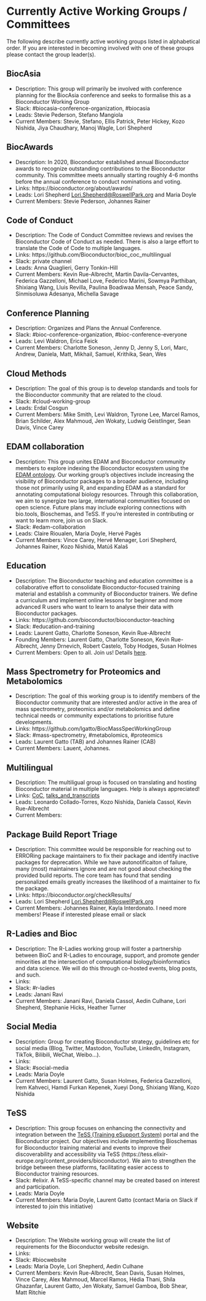 # Currently Active Working Groups / Committees 

The following describe currently active working groups listed in alphabetical
order. If you are interested in becoming involved with one of these groups
please contact the group leader(s).


## BiocAsia

- Description: This group will primarily be involved with conference planning for the BiocAsia conference and seeks to formalise this as a Bioconductor Working Group
- Slack: #biocasia-conference-organization, #biocasia
- Leads: Stevie Pederson, Stefano Mangiola
- Current Members: Stevie, Stefano, Ellis Patrick, Peter Hickey, Kozo Nishida, Jiya Chaudhary, Manoj Wagle, Lori Shepherd

## BiocAwards

- Description: In 2020, Bioconductor established annual Bioconductor awards to
recognize outstanding contributions to the Bioconductor community. This
committee meets annually starting roughly 4-6 months before the annual
conference to conduct nominations and voting. 
- Links: https://bioconductor.org/about/awards/
- Leads: Lori Shepherd <Lori.Shepherd@RoswellPark.org> and Maria Doyle
- Current Members: Stevie Pederson, Johannes Rainer

## Code of Conduct

- Description: The Code of Conduct Committee reviews and revises the
  Bioconductor Code of Conduct as needed. There is also a large effort to
  translate the Code of Code to multiple languages.
- Links: https://github.com/Bioconductor/bioc_coc_multilingual
- Slack: private channel
- Leads: Anna Quaglieri, Gerry Tonkin-Hill
- Current Members: Kevin Rue-Albrecht, Martin Davila-Cervantes, Federica
  Gazzelloni, Michael Love, Federico Marini, Sowmya Parthiban, Shixiang Wang,
  Lluis Revilla, Paulina Boadiwaa Mensah, Peace Sandy, Sinmisoluwa Adesanya,
  Michella Savage

## Conference Planning

- Description: Organizes and Plans the Annual Conference.
- Slack: #bioc-conference-organization, #bioc-conference-everyone
- Leads: Levi Waldron, Erica Feick
- Current Members: Charlotte Soneson, Jenny D, Jenny S, Lori, Marc, Andrew, Daniela, Matt, Mikhail, Samuel, Krithika, Sean, Wes

## Cloud Methods

- Description: The goal of this group is to develop standards and tools for the
  Bioconductor community that are related to the cloud.
- Slack: #cloud-working-group
- Leads: Erdal Cosgun
- Current Members: Mike Smith, Levi Waldron, Tyrone Lee, Marcel Ramos, Brian Schilder, 
  Alex Mahmoud, Jen Wokaty, Ludwig Geistlinger, Sean Davis, Vince Carey

## EDAM collaboration

- Description: This group unites EDAM and Bioconductor community members to explore indexing the Bioconductor ecosystem using the [EDAM ontology](https://edamontology.org/). Our working group's objectives include increasing the visibility of Bioconductor packages to a broader audience, including those not primarily using R, and expanding EDAM as a standard for annotating computational biology resources. Through this collaboration, we aim to synergize two large, international communities focused on open science. Future plans may include exploring connections with bio.tools, Bioschemas, and TeSS. If you're interested in contributing or want to learn more, join us on Slack.
- Slack: #edam-collaboration
- Leads: Claire Rioualen, Maria Doyle, Hervé Pagès
- Current Members: Vince Carey, Hervé Menager, Lori Shepherd, Johannes Rainer, Kozo Nishida, Matúš Kalaš

## Education

- Description: The Bioconductor teaching and education committee is a collaborative effort to consolidate Bioconductor-focused training material and establish a community of Bioconductor trainers. We define a curriculum and implement online lessons for beginner and more advanced R users who want to learn to analyse their data with Bioconductor packages.
- Links: https://github.com/bioconductor/bioconductor-teaching
- Slack: #education-and-training
- Leads: Laurent Gatto, Charlotte Soneson, Kevin Rue-Albrecht
- Founding Members: Laurent Gatto, Charlotte Soneson, Kevin Rue-Albrecht, Jenny Drnevich, Robert Castelo, Toby Hodges, Susan Holmes
- Current Members: Open to all. Join us! Details [here](https://www.bioconductor.org/help/education-training/).

## Mass Spectrometry for Proteomics and Metabolomics

- Description: The goal of this working group is to identify members of the
  Bioconductor community that are interested and/or active in the area of mass
  spectrometry, proteomics and/or metabolomics and define technical needs or
  community expectations to prioritise future developments.
- Links: https://github.com/lgatto/BiocMassSpecWorkingGroup
- Slack: #mass-spectrometry, #metabolomics, #proteomics
- Leads: Laurent Gatto (TAB) and Johannes Rainer (CAB) 
- Current Members: Lauent, Johannes. 

## Multilingual

- Description: The multiligual group is focused on translating and hosting
  Bioconductor material in multiple languages. Help is always appreciated!
- Links: [CoC](https://github.com/Bioconductor/bioc_coc_multilingual), [talks_and_transcripts](https://github.com/BioconductorBoards/CABWorkingGroups/tree/main/talks_and_transcripts)
- Leads: Leonardo Collado-Torres, Kozo Nishida, Daniela Cassol, Kevin Rue-Albrecht
- Current Members:

## Package Build Report Triage

- Description: This committee would be responsible for reaching out to ERRORing
  package maintainers to fix their package and identify inactive packages for
  deprecation. While we have autonotificaiton of failure, many (most)
  maintainers ignore and are not good about checking the provided build
  reports. The core team has found that sending personalized emails greatly
  increases the likelihood of a maintainer to fix the package.
- Links: https://bioconductor.org/checkResults/
- Leads: Lori Shepherd <Lori.Shepherd@RoswellPark.org> 
- Current Members: Johannes Rainer, Kayla Interdonato. I need more members! Please if interested
  please email or slack

## R-Ladies and Bioc

- Description: The R-Ladies working group will foster a partnership between BioC
  and R-Ladies to encourage, support, and promote gender minorities at the
  intersection of computational biology/bioinformatics and data science. We will
  do this through co-hosted events, blog posts, and such.
- Links:
- Slack: #r-ladies
- Leads: Janani Ravi
- Current Members: Janani Ravi, Daniela Cassol, Aedin Culhane, Lori Shepherd,
  Stephanie Hicks, Heather Turner

## Social Media

- Description: Group for creating Bioconductor strategy, guidelines etc for social media (Blog, Twitter, Mastodon, YouTube, LinkedIn, Instagram, TikTok, Bilibili, WeChat, Weibo...).
- Links: 
- Slack: #social-media
- Leads: Maria Doyle
- Current Members: Laurent Gatto, Susan Holmes, Federica Gazzelloni, İrem Kahveci, Hamdi Furkan Kepenek, Xueyi Dong, Shixiang Wang, Kozo Nishida

## TeSS

- Description: This group focuses on enhancing the connectivity and integration between the [TeSS (Training eSupport System)](https://tess.elixir-europe.org) portal and the Bioconductor project. Our objectives include implementing Bioschemas for Bioconductor training material and events to improve their discoverability and accessibility via TeSS (https://tess.elixir-europe.org/content_providers/bioconductor). We aim to strengthen the bridge between these platforms, facilitating easier access to Bioconductor training resources.
- Slack: #elixir. A TeSS-specific channel may be created based on interest and participation.
- Leads: Maria Doyle
- Current Members: Maria Doyle, Laurent Gatto (contact Maria on Slack if interested to join this initiative)

## Website

- Description: The Website working group will create the list of requirements for the Bioconductor website redesign.
- Links: 
- Slack: #biocwebsite
- Leads: Maria Doyle, Lori Shepherd, Aedin Culhane 
- Current Members: Kevin Rue-Albrecht, Sean Davis, Susan Holmes, Vince Carey, Alex Mahmoud, Marcel Ramos, Hédia Thani, Shila Ghazanfar, Laurent Gatto, Jen Wokaty, Samuel Gamboa, Bob Shear, Matt Ritchie
